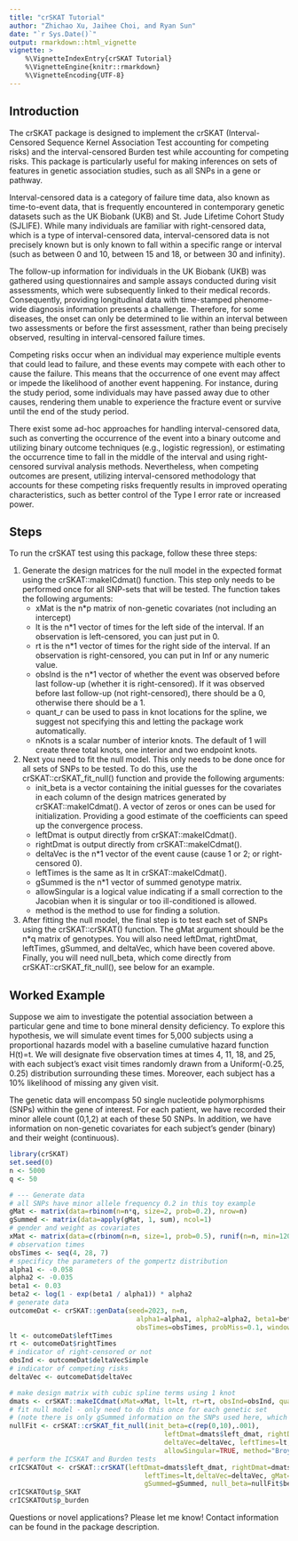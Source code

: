 ```yaml
---
title: "crSKAT Tutorial"
author: "Zhichao Xu, Jaihee Choi, and Ryan Sun"
date: "`r Sys.Date()`"
output: rmarkdown::html_vignette
vignette: >
    %\VignetteIndexEntry{crSKAT Tutorial}
    %\VignetteEngine{knitr::rmarkdown}
    %\VignetteEncoding{UTF-8}
---
```


## Introduction 
The crSKAT package is designed to implement the crSKAT (Interval-Censored Sequence Kernel Association Test accounting for competing risks) and the interval-censored Burden test while accounting for competing risks. This package is particularly useful for making inferences on sets of features in genetic association studies, such as all SNPs in a gene or pathway.

Interval-censored data is a category of failure time data, also known as time-to-event data, that is frequently encountered in contemporary genetic datasets such as the UK Biobank (UKB) and St. Jude Lifetime Cohort Study (SJLIFE). While many individuals are familiar with right-censored data, which is a type of interval-censored data, interval-censored data is not precisely known but is only known to fall within a specific range or interval (such as between 0 and 10, between 15 and 18, or between 30 and infinity).

The follow-up information for individuals in the UK Biobank (UKB) was gathered using questionnaires and sample assays conducted during visit assessments, which were subsequently linked to their medical records. Consequently, providing longitudinal data with time-stamped phenome-wide diagnosis information presents a challenge. Therefore, for some diseases, the onset can only be determined to lie within an interval between two assessments or before the first assessment, rather than being precisely observed, resulting in interval-censored failure times.

Competing risks occur when an individual may experience multiple events that could lead to failure, and these events may compete with each other to cause the failure. This means that the occurrence of one event may affect or impede the likelihood of another event happening. For instance, during the study period, some individuals may have passed away due to other causes, rendering them unable to experience the fracture event or survive until the end of the study period.

There exist some ad-hoc approaches for handling interval-censored data, such as converting the occurrence of the event into a binary outcome and utilizing binary outcome techniques (e.g., logistic regression), or estimating the occurrence time to fall in the middle of the interval and using right-censored survival analysis methods. Nevertheless, when competing outcomes are present, utilizing interval-censored methodology that accounts for these competing risks frequently results in improved operating characteristics, such as better control of the Type I error rate or increased power.

## Steps

To run the crSKAT test using this package, follow these three steps:

1. Generate the design matrices for the null model in the expected format using the crSKAT::makeICdmat() function. This step only needs to be performed once for all SNP-sets that will be tested. The function takes the following arguments:
    - xMat is the n*p matrix of non-genetic covariates (not including an intercept)
    - lt is the n*1 vector of times for the left side of the interval. If an observation is left-censored, you can just put in 0.
    - rt is the n*1 vector of times for the right side of the interval. If an observation is right-censored, you can put in Inf or any numeric value.
    - obsInd is the n*1 vector of whether the event was observed before last follow-up (whether it is right-censored). If it was observed before last follow-up (not right-censored), there should be a 0, otherwise there should be a 1.
    - quant_r can be used to pass in knot locations for the spline, we suggest not specifying this and letting the package work automatically.
    - nKnots is a scalar number of interior knots. The default of 1 will create three total knots, one interior and two endpoint knots.

2. Next you need to fit the null model. This only needs to be done once for all sets of SNPs to be tested. To do this, use the crSKAT::crSKAT_fit_null() function and provide the following arguments:
    - init_beta is a vector containing the initial guesses for the covariates in each column of the design matrices generated by crSKAT::makeICdmat(). A vector of zeros or ones can be used for initialization. Providing a good estimate of the coefficients can speed up the convergence process.
    - leftDmat is output directly from crSKAT::makeICdmat().
    - rightDmat is output directly from crSKAT::makeICdmat().
    - deltaVec is the n*1 vector of the event cause (cause 1 or 2; or right-censored 0).
    - leftTimes is the same as lt in crSKAT::makeICdmat().
    - gSummed is the n*1 vector of summed genotype matrix.
    - allowSingular is a logical value indicating if a small correction to the Jacobian when it is singular or too ill-conditioned is allowed.
    - method is the method to use for finding a solution.

3. After fitting the null model, the final step is to test each set of SNPs using the crSKAT::crSKAT() function. The gMat argument should be the n*q matrix of genotypes. You will also need leftDmat, rightDmat, leftTimes, gSummed, and deltaVec, which have been covered above. Finally, you will need null_beta, which come directly from crSKAT::crSKAT_fit_null(), see below for an example.

## Worked Example 

Suppose we aim to investigate the potential association between a particular gene and time to bone mineral density deficiency. To explore this hypothesis, we will simulate event times for 5,000 subjects using a proportional hazards model with a baseline cumulative hazard function H(t)=t. We will designate five observation times at times 4, 11, 18, and 25, with each subject's exact visit times randomly drawn from a Uniform(-0.25, 0.25) distribution surrounding these times. Moreover, each subject has a 10% likelihood of missing any given visit.

The genetic data will encompass 50 single nucleotide polymorphisms (SNPs) within the gene of interest. For each patient, we have recorded their minor allele count (0,1,2) at each of these 50 SNPs. In addition, we have information on non-genetic covariates for each subject's gender (binary) and their weight (continuous).

```r
library(crSKAT)
set.seed(0)
n <- 5000
q <- 50

# --- Generate data
# all SNPs have minor allele frequency 0.2 in this toy example
gMat <- matrix(data=rbinom(n=n*q, size=2, prob=0.2), nrow=n)
gSummed <- matrix(data=apply(gMat, 1, sum), ncol=1)
# gender and weight as covariates
xMat <- matrix(data=c(rbinom(n=n, size=1, prob=0.5), runif(n=n, min=120, max=200)), nrow=n)
# observation times
obsTimes <- seq(4, 28, 7)
# specificy the parameters of the gompertz distribution
alpha1 <- -0.058
alpha2 <- -0.035
beta1 <- 0.03
beta2 <- log(1 - exp(beta1 / alpha1)) * alpha2
# generate data
outcomeDat <- crSKAT::genData(seed=2023, n=n, 
                                alpha1=alpha1, alpha2=alpha2, beta1=beta1, beta2=beta2,
                                obsTimes=obsTimes, probMiss=0.1, windowHalf=.25)
lt <- outcomeDat$leftTimes
rt <- outcomeDat$rightTimes
# indicator of right-censored or not
obsInd <- outcomeDat$deltaVecSimple
# indicator of competing risks
deltaVec <- outcomeDat$deltaVec

# make design matrix with cubic spline terms using 1 knot
dmats <- crSKAT::makeICdmat(xMat=xMat, lt=lt, rt=rt, obsInd=obsInd, quant_r=NULL, nKnots=1)
# fit null model - only need to do this once for each genetic set 
# (note there is only gSummed information on the SNPs used here, which will be constant)
nullFit <- crSKAT::crSKAT_fit_null(init_beta=c(rep(0,10),.001), 
                                       leftDmat=dmats$left_dmat, rightDmat=dmats$right_dmat,
                                       deltaVec=deltaVec, leftTimes=lt, gSummed=gSummed, 
                                       allowSingular=TRUE, method="Broyden")
# perform the ICSKAT and Burden tests
crICSKATOut <- crSKAT::crSKAT(leftDmat=dmats$left_dmat, rightDmat=dmats$right_dmat, 
                                  leftTimes=lt,deltaVec=deltaVec, gMat=gMat, 
                                  gSummed=gSummed, null_beta=nullFit$beta_fit, pvalue=TRUE)
crICSKATOut$p_SKAT
crICSKATOut$p_burden
```

Questions or novel applications? Please let me know! Contact information can be found in the package description.



